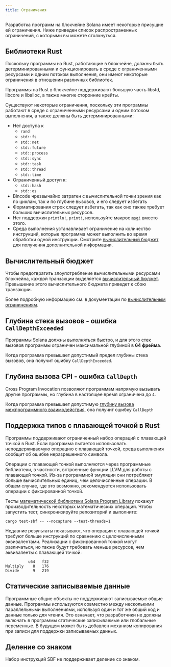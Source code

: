 ```yaml
---
title: Ограничения
---
```


Разработка программ на блокчейне Solana имеет некоторые присущие ей ограничения.
Ниже приведен список распространенных ограничений, с которыми вы можете
столкнуться.

## Библиотеки Rust

Поскольку программы на Rust, работающие в блокчейне, должны быть
детерминированными и функционировать в среде с ограниченными ресурсами и одним
потоком выполнения, они имеют некоторые ограничения в отношении различных
библиотек.

Программы на Rust в блокчейне поддерживают большую часть libstd, libcore и
liballoc, а также многие сторонние крейты.

Существуют некоторые ограничения, поскольку эти программы работают в среде с
ограниченными ресурсами и одним потоком выполнения, а также должны быть
детерминированными:

- Нет доступа к
  - `rand`
  - `std::fs`
  - `std::net`
  - `std::future`
  - `std::process`
  - `std::sync`
  - `std::task`
  - `std::thread`
  - `std::time`
- Ограниченный доступ к:
  - `std::hash`
  - `std::os`
- Bincode чрезвычайно затратен с вычислительной точки зрения как по циклам, так
  и по глубине вызовов, и его следует избегать
- Форматирования строк следует избегать, так как оно также требует больших
  вычислительных ресурсов.
- Нет поддержки `println!`, `print!`, используйте макрос
  [`msg!`](https://github.com/solana-labs/solana/blob/d9b0fc0e3eec67dfe4a97d9298b15969b2804fab/sdk/program/src/log.rs#L33)
  вместо этого.
- Среда выполнения устанавливает ограничение на количество инструкций, которые
  программа может выполнить во время обработки одной инструкции. Смотрите
  [вычислительный бюджет](/docs/core/fees#compute-budget) для получения
  дополнительной информации.

## Вычислительный бюджет

Чтобы предотвратить злоупотребление вычислительными ресурсами блокчейна, каждой
транзакции выделяется
[вычислительный бюджет](/docs/references/terminology#compute-budget). Превышение
этого вычислительного бюджета приведет к сбою транзакции.

Более подробную информацию см. в документации по
[вычислительным ограничениям](/docs/core/fees#compute-budget).

## Глубина стека вызовов - ошибка `CallDepthExceeded`

Программы Solana должны выполняться быстро, и для этого стек вызовов программы
ограничен максимальной глубиной в **64 фрейма**.

Когда программа превышает допустимый предел глубины стека вызовов, она получит
ошибку `CallDepthExceeded`.

## Глубина вызова CPI - ошибка `CallDepth`

Cross Program Invocation позволяют программам напрямую вызывать другие
программы, но глубина в настоящее время ограничена до `4`.

Когда программа превышает допустимую
[глубину вызова межпрограммного взаимодействия](/docs/core/cpi), она получит
ошибку `CallDepth`

## Поддержка типов с плавающей точкой в Rust

Программы поддерживают ограниченный набор операций с плавающей точкой в Rust.
Если программа пытается использовать неподдерживаемую операцию с плавающей
точкой, среда выполнения сообщит об ошибке неразрешенного символа.

Операции с плавающей точкой выполняются через программные библиотеки, в
частности, встроенные функции LLVM для работы с плавающей точкой. Из-за
программной эмуляции они потребляют больше вычислительных единиц, чем
целочисленные операции. В общем случае, где это возможно, рекомендуется
использовать операции с фиксированной точкой.

Тесты
[математической библиотеки Solana Program Library](https://github.com/solana-labs/solana-program-library/tree/master/libraries/math)
покажут производительность некоторых математических операций. Чтобы запустить
тест, синхронизируйте репозиторий и выполните:

```shell
cargo test-sbf -- --nocapture --test-threads=1
```

Недавние результаты показывают, что операции с плавающей точкой требуют больше
инструкций по сравнению с целочисленными эквивалентами. Реализации с
фиксированной точкой могут различаться, но также будут требовать меньше
ресурсов, чем эквиваленты с плавающей точкой:

```text
          u64   f32
Multiply    8   176
Divide      9   219
```

## Статические записываемые данные

Программные общие объекты не поддерживают записываемые общие данные. Программы
используются совместно между несколькими параллельными выполнениями, используя
один и тот же общий код и данные только для чтения. Это означает, что
разработчики не должны включать в программы статические записываемые или
глобальные переменные. В будущем может быть добавлен механизм копирования при
записи для поддержки записываемых данных.

## Деление со знаком

Набор инструкций SBF не поддерживает деление со знаком.
